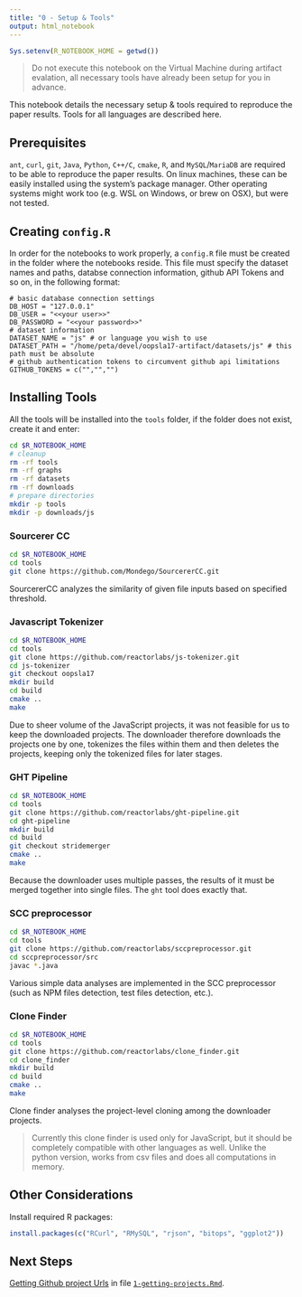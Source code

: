 ```yaml
---
title: "0 - Setup & Tools"
output: html_notebook
---
```



```r
Sys.setenv(R_NOTEBOOK_HOME = getwd())
```

> Do not execute this notebook on the Virtual Machine during artifact evalation, all necessary tools have already been setup for you in advance.

This notebook details the necessary setup & tools required to reproduce the paper results. Tools for all languages are described here. 

## Prerequisites

`ant`, `curl`, `git`, `Java`, `Python`, `C++/C`, `cmake`, `R`, and `MySQL`/`MariaDB` are required to be able to reproduce the paper results. On linux machines, these can be easily installed using the system's package manager. Other operating systems might work too (e.g. WSL on Windows, or brew on OSX), but were not tested.

## Creating `config.R`

In order for the notebooks to work properly, a `config.R` file must be created in the folder where the notebooks reside. This file must specify the dataset names and paths, databse connection information, github API Tokens and so on, in the following format:

```
# basic database connection settings
DB_HOST = "127.0.0.1"
DB_USER = "<<your user>>"
DB_PASSWORD = "<<your password>>"
# dataset information
DATASET_NAME = "js" # or language you wish to use
DATASET_PATH = "/home/peta/devel/oopsla17-artifact/datasets/js" # this path must be absolute
# github authentication tokens to circumvent github api limitations
GITHUB_TOKENS = c("","","") 
```

## Installing Tools

All the tools will be installed into the `tools` folder, if the folder does not exist, create it and enter:

```bash
cd $R_NOTEBOOK_HOME
# cleanup
rm -rf tools
rm -rf graphs
rm -rf datasets
rm -rf downloads
# prepare directories
mkdir -p tools
mkdir -p downloads/js
```

### Sourcerer CC

```bash
cd $R_NOTEBOOK_HOME
cd tools
git clone https://github.com/Mondego/SourcererCC.git
```    

SourcererCC analyzes the similarity of given file inputs based on specified threshold. 

### Javascript Tokenizer

```bash
cd $R_NOTEBOOK_HOME
cd tools
git clone https://github.com/reactorlabs/js-tokenizer.git
cd js-tokenizer
git checkout oopsla17
mkdir build
cd build
cmake ..
make
```    
Due to sheer volume of the JavaScript projects, it was not feasible for us to keep the downloaded projects. The downloader therefore downloads the projects one by one, tokenizes the files within them and then deletes the projects, keeping only the tokenized files for later stages.  

### GHT Pipeline

```bash
cd $R_NOTEBOOK_HOME
cd tools
git clone https://github.com/reactorlabs/ght-pipeline.git                                                                                                        
cd ght-pipeline
mkdir build
cd build
git checkout stridemerger
cmake ..
make
```

Because the downloader uses multiple passes, the results of it must be merged together into single files. The `ght` tool does exactly that. 

### SCC preprocessor

```bash
cd $R_NOTEBOOK_HOME
cd tools
git clone https://github.com/reactorlabs/sccpreprocessor.git                                                                                                     
cd sccpreprocessor/src
javac *.java
```

Various simple data analyses are implemented in the SCC preprocessor (such as NPM files detection, test files detection, etc.). 

### Clone Finder

```bash
cd $R_NOTEBOOK_HOME
cd tools
git clone https://github.com/reactorlabs/clone_finder.git    
cd clone_finder
mkdir build
cd build
cmake ..
make
```

Clone finder analyses the project-level cloning among the downloader projects.

> Currently this clone finder is used only for JavaScript, but it should be completely compatible with other languages as well. Unlike the python version, works from csv files and does all computations in memory.

    
## Other Considerations

Install required R packages:

```r
install.packages(c("RCurl", "RMySQL", "rjson", "bitops", "ggplot2"))
```

## Next Steps

[Getting Github project Urls](1-getting-projects.nb.html) in file [`1-getting-projects.Rmd`](1-getting-projects.Rmd).


